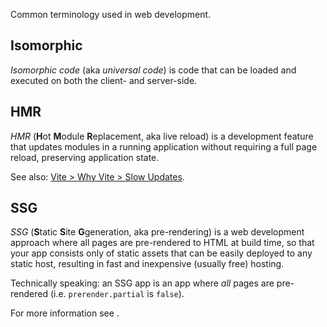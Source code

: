
Common terminology used in web development.


## Isomorphic

*Isomorphic code* (aka *universal code*) is code that can be loaded and executed on both the client- and server-side.


## HMR

*HMR* (**H**ot **M**odule **R**eplacement, aka live reload) is a development feature that updates modules in a running application without requiring a full page reload, preserving application state.

See also: [Vite > Why Vite > Slow Updates](https://vite.dev/guide/why.html#slow-updates).


## SSG

*SSG* (**S**tatic **S**ite **G**generation, aka pre-rendering) is a web development approach where all pages are pre-rendered to HTML at build time, so that your app consists only of static assets that can be easily deployed to any static host, resulting in fast and inexpensive (usually free) hosting.

Technically speaking: an SSG app is an app where *all* pages are pre-rendered (i.e. <Link href="/prerender#partial">`prerender.partial`</Link> is `false`).

For more information see <Link href="/pre-rendering" />.
